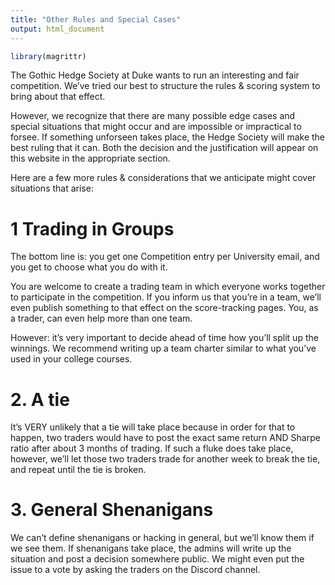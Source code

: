```yaml
---
title: "Other Rules and Special Cases"
output: html_document
---
```


```r
library(magrittr)
```

The Gothic Hedge Society at Duke wants to run an interesting and fair 
competition. We've tried our best to structure the rules & scoring system to 
bring about that effect. 

However, we recognize that there are many possible edge cases and special 
situations that might occur and are impossible or impractical to forsee. If 
something unforseen takes place, the Hedge Society will make the best ruling 
that it can. Both the decision and the justification will appear on this 
website in the appropriate section.

Here are a few more rules & considerations that we anticipate might cover 
situations that arise:

# 1 Trading in Groups
The bottom line is: you get one Competition entry per University email, and you
get to choose what you do with it. 

You are welcome to create a trading team in which everyone works together to 
participate in the competition. If you inform us that you're in a team, we'll
even publish something to that effect on the score-tracking pages. You, as a 
trader, can even help more than one team. 

However: it's very important to decide ahead of time how you'll split up the 
winnings. We recommend writing up a team charter similar to what you've used in 
your college courses. 

# 2. A tie
It's VERY unlikely that a tie will take place because in order for that to 
happen, two traders would have to post the exact same return AND Sharpe ratio 
after about 3 months of trading. If such a fluke does take place, however, 
we'll let those two traders trade for another week to break the tie, and repeat 
until the tie is broken.

# 3. General Shenanigans
We can't define shenanigans or hacking in general, but we'll know them if we see
them. If shenanigans take place, the admins will write up the situation and 
post a decision somewhere public. We might even put the issue to a vote by 
asking the traders on the Discord channel.
